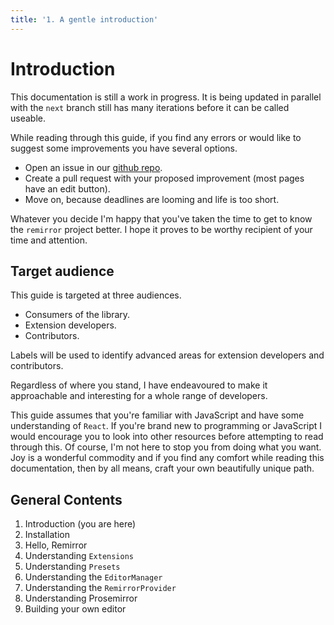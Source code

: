 ```yaml
---
title: '1. A gentle introduction'
---
```


# Introduction

This documentation is still a work in progress. It is being updated in parallel with the `next`
branch still has many iterations before it can be called useable.

While reading through this guide, if you find any errors or would like to suggest some improvements
you have several options.

- Open an issue in our [github repo](https://github.com/issues).
- Create a pull request with your proposed improvement (most pages have an edit button).
- Move on, because deadlines are looming and life is too short.

Whatever you decide I'm happy that you've taken the time to get to know the `remirror` project
better. I hope it proves to be worthy recipient of your time and attention.

## Target audience

This guide is targeted at three audiences.

- Consumers of the library.
- Extension developers.
- Contributors.

Labels will be used to identify advanced areas for extension developers and contributors.

Regardless of where you stand, I have endeavoured to make it approachable and interesting for a
whole range of developers.

This guide assumes that you're familiar with JavaScript and have some understanding of `React`. If
you're brand new to programming or JavaScript I would encourage you to look into other resources
before attempting to read through this. Of course, I'm not here to stop you from doing what you
want. Joy is a wonderful commodity and if you find any comfort while reading this documentation,
then by all means, craft your own beautifully unique path.

## General Contents

1. Introduction (you are here)
2. Installation
3. Hello, Remirror
4. Understanding `Extensions`
5. Understanding `Presets`
6. Understanding the `EditorManager`
7. Understanding the `RemirrorProvider`
8. Understanding Prosemirror
9. Building your own editor
